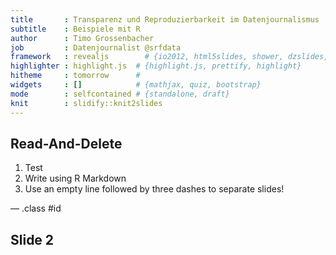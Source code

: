```yaml
---
title       : Transparenz und Reproduzierbarkeit im Datenjournalismus
subtitle    : Beispiele mit R
author      : Timo Grossenbacher
job         : Datenjournalist @srfdata
framework   : revealjs        # {io2012, html5slides, shower, dzslides, ...}
highlighter : highlight.js  # {highlight.js, prettify, highlight}
hitheme     : tomorrow      # 
widgets     : []            # {mathjax, quiz, bootstrap}
mode        : selfcontained # {standalone, draft}
knit        : slidify::knit2slides
---
```


## Read-And-Delete

1. Test
2. Write using R Markdown
3. Use an empty line followed by three dashes to separate slides!

--- .class #id 

## Slide 2




